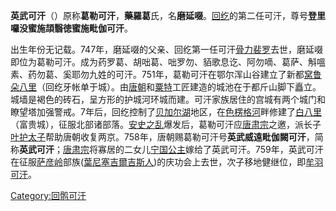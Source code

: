 {{unreferenced|time=2012-2-17}}
'''英武可汗'''（{{bd|?||759年||}}）原称'''葛勒可汗'''，'''藥羅葛'''氏，名'''磨延啜'''。[[回纥|回纥]]的第二任可汗，尊号'''登里囉没蜜施頡翳徳蜜施毗伽可汗'''。

出生年份无记载。747年，磨延啜的父亲、回纥第一任可汗[[骨力裴罗|骨力裴罗]]去世，磨延啜即位为葛勒可汗。成为药罗葛、胡咄葛、咄罗勿、貊歌息讫、阿勿嘀、葛萨、斛嗢素、药勿葛、奚耶勿九姓的可汗。751年，葛勒可汗在鄂尔浑山谷建立了新都[[窝鲁朵八里|窝鲁朵八里]]（回纥牙帐单于城）。由[[唐朝|唐朝]]和[[粟特|粟特]]工匠建造的城池在于都斤山脚下矗立。城墙是褐色的砖石，呈方形的护城河环城而建。可汗家族居住的宫城有两个城门和瞭望塔加强警戒。7年后，回纥控制了[[贝加尔湖|贝加尔湖]]地区，在[[色楞格河|色楞格河]]畔修建了[[白八里|白八里]]（富贵城），征服北部诸部落。[[安史之乱|安史之乱]]爆发后，葛勒可汗应[[唐肃宗|唐肃宗]]之邀，派长子[[叶护太子|叶护太子]]帮助唐朝收复两京。758年，唐朝赐葛勒可汗号'''英武威遠毗伽闕可汗'''，简称'''英武可汗'''；[[唐肃宗|唐肃宗]]将寡居的二女儿[[宁国公主_(唐)|宁国公主]]嫁给了英武可汗。759年，英武可汗在征服[[萨彦岭|萨彦岭]]部族([[葉尼塞吉爾吉斯人|葉尼塞吉爾吉斯人]])的庆功会上去世，次子移地健继位，即[[牟羽可汗|牟羽可汗]]。

{{start box}}
{{s-before|[[怀仁可汗|怀仁可汗]]}}
{{s-title|[[回紇|回紇]][[可汗|可汗]]|747年－759年}}
{{s-after|[[牟羽可汗|牟羽可汗]]}}
{{end box}}

[[Category:回鹘可汗|Category:回鹘可汗]]